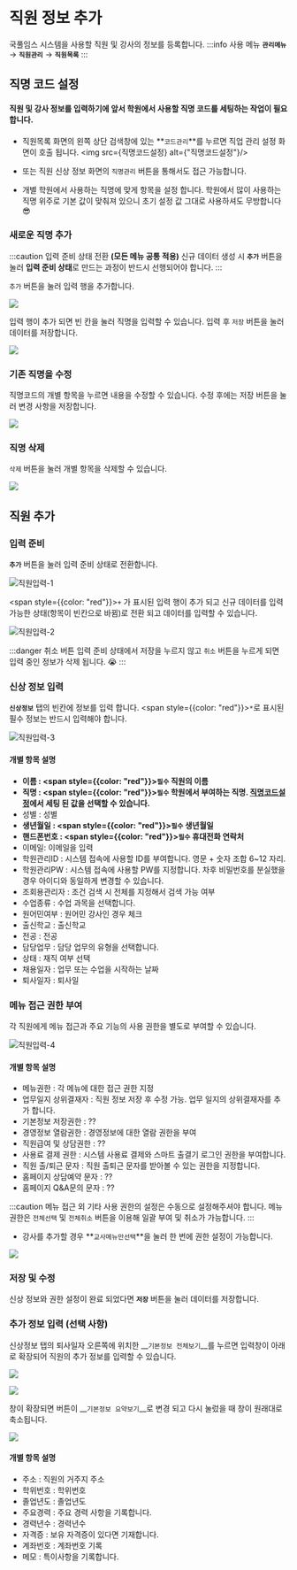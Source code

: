 
# 직원 정보 추가

국풀임스 시스템을 사용할 직원 및 강사의 정보를 등록합니다.
:::info 사용 메뉴
**`관리메뉴`** → **`직원관리`** → **`직원목록`**
:::

## 직명 코드 설정

#### 직원 및 강사 정보를 입력하기에 앞서 학원에서 사용할 직명 코드를 세팅하는 작업이 필요합니다.

- 직원목록 화면의 왼쪽 상단 검색창에 있는 **`코드관리`**를 누르면 직업 관리 설정 화면이 호출 됩니다.
<img src={직명코드설정} alt={"직명코드설정"}/>

- 또는 직원 신상 정보 화면의 `직명관리` 버튼을 통해서도 접근 가능합니다.

- 개별 학원에서 사용하는 직명에 맞게 항목을 설정 합니다. 학원에서 많이 사용하는 직명 위주로 기본 값이 맞춰져 있으니 초기 설정 값 그대로 사용하셔도 무방합니다 😎




### 새로운 직명 추가

:::caution 입력 준비 상태 전환 **(모든 메뉴 공통 적용)**
신규 데이터 생성 시 **`추가`** 버튼을 눌러 **입력 준비 상태**로 만드는 과정이 반드시 선행되어야 합니다.
:::

`추가` 버튼을 눌러 입력 행을 추가합니다.
<p><img src={직명추가1} width={600}/></p>

입력 행이 추가 되면 빈 칸을 눌러 직명을 입력할 수 있습니다. 입력 후 `저장` 버튼을 눌러 데이터를 저장합니다.
<p><img src={직명추가2} width={600}/></p>

### 기존 직명을 수정
직명코드의 개별 항목을 누르면 내용을 수정할 수 있습니다. 수정 후에는 저장 버튼을 눌러 변경 사항을 저장합니다.
<p><img src={직명수정} width={600}/></p>

### 직명 삭제
`삭제` 버튼을 눌러 개별 항목을 삭제할 수 있습니다.
<p><img src={직명삭제} width={600}/></p>

## 직원 추가

### 입력 준비
**`추가`** 버튼을 눌러 입력 준비 상태로 전환합니다.

![직원입력-1](img/01-직원추가/직원입력-1.png)

<span style={{color: "red"}}>`+`</span> 가 표시된 입력 행이 추가 되고 신규 데이터를 입력 가능한 상태(항목이 빈칸으로 바뀜)로 전환 되고 데이터를 입력할 수 있습니다.

![직원입력-2](img/01-직원추가/직원입력-2.png)

:::danger 취소 버튼
입력 준비 상태에서 저장을 누르지 않고 `취소` 버튼을 누르게 되면 입력 중인 정보가 삭제 됩니다. 😭
:::

### 신상 정보 입력
**`신상정보`** 탭의 빈칸에 정보를 입력 합니다. <span style={{color: "red"}}>`*`</span>로 표시된 필수 정보는 반드시 입력해야 합니다.

![직원입력-3](img/01-직원추가/직원입력-3.png)

#### 개별 항목 설명
- __이름 : <span style={{color: "red"}}>`필수`</span> 직원의 이름__
- __직명 : <span style={{color: "red"}}>`필수`</span> 학원에서 부여하는 직명. [직명코드설정](/first-setting/register-member#직명-코드-설정)에서 세팅 된 값을 선택할 수 있습니다.__
- 성별 : 성별
- __생년월일 : <span style={{color: "red"}}>`필수`</span> 생년월일__
- __핸드폰번호 : <span style={{color: "red"}}>`필수`</span> 휴대전화 연락처__
- 이메일: 이메일을 입력
- 학원관리ID : 시스템 접속에 사용할 ID를 부여합니다. 영문 + 숫자 조합 6~12 자리.
- 학원관리PW : 시스템 접속에 사용할 PW를 지정합니다. 차후 비밀번호를 분실했을 경우 아이디와 동일하게 변경할 수 있습니다.
- 조회용관리자 : 조건 검색 시 전체를 지정해서 검색 가능 여부
- 수업종류 : 수업 과목을 선택합니다.
- 원어민여부 : 원어민 강사인 경우 체크
- 출신학교 : 출신학교
- 전공 : 전공
- 담당업무 : 담당 업무의 유형을 선택합니다.
- 상태 : 재직 여부 선택
- 채용일자 : 업무 또는 수업을 시작하는 날짜
- 퇴사일자 : 퇴사일

### 메뉴 접근 권한 부여
각 직원에게 메뉴 접근과 주요 기능의 사용 권한을 별도로 부여할 수 있습니다.

![직원입력-4](img/01-직원추가/직원입력-4.png)

#### 개별 항목 설명

- 메뉴권한 : 각 메뉴에 대한 접근 권한 지정
- 업무일지 상위결재자 : 직원 정보 저장 후 수정 가능. 업무 일지의 상위결재자를 추가 합니다.
- 기본정보 저장권한 : ??
- 경영정보 열람권한 : 경영정보에 대한 열람 권한을 부여
- 직원급여 및 상담권한 : ??
- 사용료 결제 권한 : 시스템 사용료 결제와 스마트 출결기 로그인 권한을 부여합니다.
- 직원 출/퇴근 문자 : 직원 출퇴근 문자를 받아볼 수 있는 권한을 지정합니다.
- 홈페이지 상담예약 문자 : ??
- 홈페이지 Q&A문의 문자 : ??

:::caution
메뉴 접근 외 기타 사용 권한의 설정은 수동으로 설정해주셔야 합니다.
메뉴권한은 `전체선택` 및 `전체취소` 버튼을 이용해 일괄 부여 및 취소가 가능합니다.
:::
<br/>

- 강사를 추가할 경우 **`교사메뉴만선택`**을 눌러 한 번에 권한 설정이 가능합니다.
<p><img src={교사메뉴} width={720}/></p>

### 저장 및 수정
신상 정보와 권한 설정이 완료 되었다면 **`저장`** 버튼을 눌러 데이터를 저장합니다.

### 추가 정보 입력 (선택 사항)
신상정보 탭의 퇴사일자 오른쪽에 위치한 __`기본정보 전체보기`__를 누르면 입력창이 아래로 확장되어 직원의 추가 정보를 입력할 수 있습니다.
<p><img src={전체보기1} width={720}/></p>
<p><img src={전체보기2} width={720}/></p>

창이 확장되면 버튼이 __`기본정보 요약보기`__로 변경 되고 다시 눌렀을 때 창이 원래대로 축소됩니다.
<p><img src={전체보기3} width={720}/></p>

#### 개별 항목 설명
- 주소 : 직원의 거주지 주소
- 학위번호 : 학위번호
- 졸업년도 : 졸업년도
- 주요경력 : 주요 경력 사항을 기록합니다.
- 경력년수 : 경력년수
- 자격증 : 보유 자격증이 있다면 기재합니다.
- 계좌번호 : 계좌번호 기록
- 메모 : 특이사항을 기록합니다.
